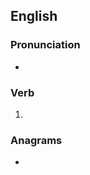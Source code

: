 ==English==

===Pronunciation===
* {{IPA|/ˈpaʊnsɪz/|lang=en}}

===Verb===
{{head|en|verb form}}

# {{en-third-person singular of|pounce}}

===Anagrams===
* {{anagrams|en|a=cenopsu|Cupeños}}